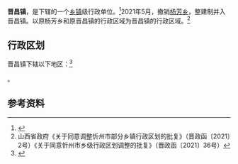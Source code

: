 {{中国乡级行政区|14/09/21/100/000
| 政府驻地 = 城内村
}}

'''晋昌镇'''，是{{PRC admin/fullname|14/09/21/100/000|3}}下辖的一个[[乡镇|乡镇]]级行政单位。<ref>{{PRC admin/ref sgc|{{PRC admin/parent|14/09/21/100/000}}}}</ref>2021年5月，撤销[[杨芳乡|杨芳乡]]，整建制并入晋昌镇。以原杨芳乡和原晋昌镇的行政区域为晋昌镇的行政区域。<ref>山西省政府《关于同意调整忻州市部分乡镇行政区划的批复》（晋政函〔2021〕2号）《关于同意忻州市乡级行政区划调整的批复》（晋政函〔2021〕36号）</ref>

== 行政区划 ==

晋昌镇下辖以下地区：<ref>{{PRC admin/ref sgc|14/09/21/100/000}}</ref>

{{PRC admin/children|14/09/21/100/000}}。

== 参考资料 ==

{{reflist}}

{{PRC admin/navcat|14/09/21/100/000}}